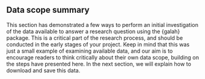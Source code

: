 ## Data scope summary

This section has demonstrated a few ways to perform an initial investigation of
the data available to answer a research question using the {galah} package. This
is a critical part of the research process, and should be conducted in the early
stages of your project. Keep in mind that this was just a small example of
examining available data, and our aim is to encourage readers to think
critically about their own data scope, building on the steps have presented
here. In the next section, we will explain how to download and save this data. 